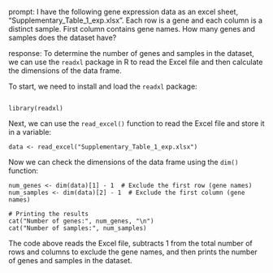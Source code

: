 prompt:
I have the following gene expression data as an excel sheet,  "Supplementary_Table_1_exp.xlsx". Each row is a gene and each column is a distinct sample. First column contains gene names. How many genes and samples does the dataset have?

response:
To determine the number of genes and samples in the dataset, we can use the `readxl` package in R to read the Excel file and then calculate the dimensions of the data frame.

To start, we need to install and load the `readxl` package:

```

library(readxl)
```

Next, we can use the `read_excel()` function to read the Excel file and store it in a variable:

```
data <- read_excel("Supplementary_Table_1_exp.xlsx")
```

Now we can check the dimensions of the data frame using the `dim()` function:

```
num_genes <- dim(data)[1] - 1  # Exclude the first row (gene names)
num_samples <- dim(data)[2] - 1  # Exclude the first column (gene names)

# Printing the results
cat("Number of genes:", num_genes, "\n")
cat("Number of samples:", num_samples)
```

The code above reads the Excel file, subtracts 1 from the total number of rows and columns to exclude the gene names, and then prints the number of genes and samples in the dataset.
